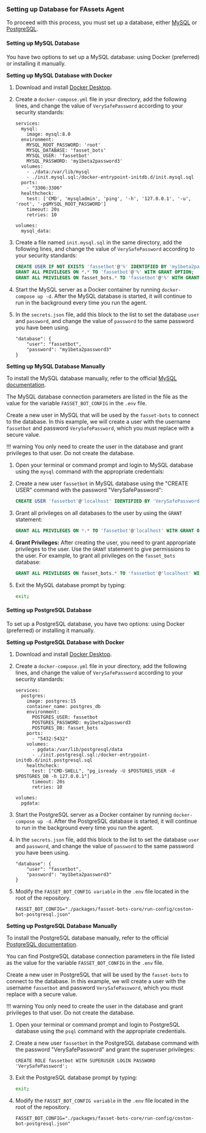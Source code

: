 ### Setting up Database for FAssets Agent

To proceed with this process, you must set up a database, either [MySQL](#setting-up-mysql-database) or [PostgreSQL](#setting-up-postgresql-database).

#### Setting up MySQL Database

You have two options to set up a MySQL database: using Docker (preferred) or installing it manually.

**Setting up MySQL Database with Docker**

1. Download and install [Docker Desktop](https://www.docker.com/products/docker-desktop/).
2. Create a `docker-compose.yml` file in your directory, add the following lines, and change the value of `VerySafePassword` according to your security standards:

   ```docker
   services:
     mysql:
       image: mysql:8.0
     environment:
       MYSQL_ROOT_PASSWORD: 'root'
       MYSQL_DATABASE: 'fasset_bots'
       MYSQL_USER: 'fassetbot'
       MYSQL_PASSWORD: 'my1beta2password3'
     volumes:
       - ./data:/var/lib/mysql
       - ./init.mysql.sql:/docker-entrypoint-initdb.d/init.mysql.sql
     ports:
       - "3306:3306"
     healthcheck:
       test: ['CMD', 'mysqladmin', 'ping', '-h', '127.0.0.1', '-u', 'root', '-p$MYSQL_ROOT_PASSWORD']
       timeout: 20s
       retries: 10

   volumes:
     mysql_data:
   ```

3. Create a file named `init.mysql.sql` in the same directory, add the following lines, and change the value of `VerySafePassword` according to your security standards:
   ```sql
   CREATE USER IF NOT EXISTS 'fassetbot'@'%' IDENTIFIED BY 'my1beta2password3';
   GRANT ALL PRIVILEGES ON *.* TO 'fassetbot'@'%' WITH GRANT OPTION;
   GRANT ALL PRIVILEGES ON fasset_bots.* TO 'fassetbot'@'%' WITH GRANT OPTION;
   ```
4. Start the MySQL server as a Docker container by running `docker-compose up -d`. After the MySQL database is started, it will continue to run in the background every time you run the agent.
5. In the `secrets.json` file, add this block to the list to set the database `user` and `password`, and change the value of `password` to the same password you have been using.
   ```
   "database": {
       "user": "fassetbot",
       "password": "my1beta2password3"
   }
   ```

**Setting up MySQL Database Manually**

To install the MySQL database manually, refer to the official [MySQL documentation](https://dev.mysql.com/doc/).

The MySQL database connection parameters are listed in the file as the value for the variable `FASSET_BOT_CONFIG` in the `.env` file.

Create a new user in MySQL that will be used by the `fasset-bots` to connect to the database. In this example, we will create a user with the username `fassetbot` and password `VerySafePassword`, which you must replace with a secure value.

!!! warning
You only need to create the user in the database and grant privileges to that user. Do not create the database.

1. Open your terminal or command prompt and login to MySQL database using the `mysql` command with the appropriate credentials:

2. Create a new user `fassetbot` in MySQL database using the "CREATE USER" command with the password "VerySafePassword":

   ```sql
   CREATE USER 'fassetbot'@'localhost' IDENTIFIED BY 'VerySafePassword';
   ```

3. Grant all privileges on all databases to the user by using the `GRANT` statement:

   ```sql
   GRANT ALL PRIVILEGES ON *.* TO 'fassetbot'@'localhost' WITH GRANT OPTION;
   ```

4. **Grant Privileges:**
   After creating the user, you need to grant appropriate privileges to the user. Use the `GRANT` statement to give permissions to the user. For example, to grant all privileges on the `fasset_bots` database:

   ```sql
   GRANT ALL PRIVILEGES ON fasset_bots.* TO 'fassetbot'@'localhost' WITH GRANT OPTION;
   ```

5. Exit the MySQL database prompt by typing:

   ```bash
   exit;
   ```

#### Setting up PostgreSQL Database

To set up a PostgreSQL database, you have two options: using Docker (preferred) or installing it manually.

**Setting up PostgreSQL Database with Docker**

1. Download and install [Docker Desktop](https://www.docker.com/products/docker-desktop/).
2. Create a `docker-compose.yml` file in your directory, add the following lines, and change the value of `VerySafePassword` according to your security standards:

   ```docker
   services:
     postgres:
       image: postgres:15
       container_name: postgres_db
       environment:
         POSTGRES_USER: fassetbot
         POSTGRES_PASSWORD: my1beta2password3
         POSTGRES_DB: fasset_bots
       ports:
         - "5432:5432"
       volumes:
         - pgdata:/var/lib/postgresql/data
         - ./init.postgresql.sql:/docker-entrypoint-initdb.d/init.postgresql.sql
       healthcheck:
         test: ["CMD-SHELL", "pg_isready -U $POSTGRES_USER -d $POSTGRES_DB -h 127.0.0.1"]
         timeout: 20s
         retries: 10

   volumes:
     pgdata:
   ```

3. Start the PostgreSQL server as a Docker container by running `docker-compose up -d`. After the PostgreSQL database is started, it will continue to run in the background every time you run the agent.
4. In the `secrets.json` file, add this block to the list to set the database `user` and `password`, and change the value of `password` to the same password you have been using.
   ```
   "database": {
       "user": "fassetbot",
       "password": "my1beta2password3"
   }
   ```
5. Modify the `FASSET_BOT_CONFIG variable` in the `.env` file located in the root of the repository.
   ```
   FASSET_BOT_CONFIG="./packages/fasset-bots-core/run-config/coston-bot-postgresql.json"
   ```

**Setting up PostgreSQL Database Manually**

To install the PostgreSQL database manually, refer to the official [PostgreSQL documentation](https://www.postgresql.org/docs/current/index.html).

You can find PostgreSQL database connection parameters in the file listed as the value for the variable `FASSET_BOT_CONFIG` in the `.env` file.

Create a new user in PostgreSQL that will be used by the `fasset-bots` to connect to the database. In this example, we will create a user with the username `fassetbot` and password `VerySafePassword`, which you must replace with a secure value.

!!! warning
You only need to create the user in the database and grant privileges to that user. Do not create the database.

1. Open your terminal or command prompt and login to PostgreSQL database using the `psql` command with the appropriate credentials.

2. Create a new user `fassetbot` in the PostgreSQL database command with the password "VerySafePassword" and grant the superuser privileges:

   ```pgsql
   CREATE ROLE fassetbot WITH SUPERUSER LOGIN PASSWORD 'VerySafePassword';
   ```

3. Exit the PostgreSQL database prompt by typing:

   ```bash
   exit;
   ```

4. Modify the `FASSET_BOT_CONFIG variable` in the `.env` file located in the root of the repository.
   ```
   FASSET_BOT_CONFIG="./packages/fasset-bots-core/run-config/coston-bot-postgresql.json"
   ```
